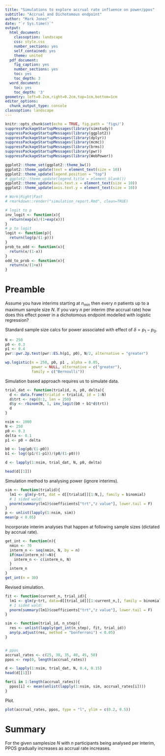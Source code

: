 ```yaml
---
title: "Simulations to explore accrual rate influence on power/ppos"
subtitle: "Accrual and Dichotomous endpoint"
author: "Mark Jones"
date: "`r Sys.time()`"
output:
  html_document:
    classoption: landscape
    css: style.css
    number_sections: yes
    self_contained: yes
    theme: united
  pdf_document:
    fig_caption: yes
    number_sections: yes
    toc: yes
    toc_depth: 3
  word_document:
    toc: yes
    toc_depth: '3'
geometry: left=0.2cm,right=0.2cm,top=1cm,bottom=1cm
editor_options:
  chunk_output_type: console
classoption: landscape
---
```


<!--    toc: yes
    toc_float: true -->

<style type="text/css">
.main-container {
  max-width: 1800px;
  margin-left: auto;
  margin-right: auto;
}
</style>

```r
knitr::opts_chunk$set(echo = TRUE, fig.path = 'figs/')
suppressPackageStartupMessages(library(simstudy))
suppressPackageStartupMessages(library(ggplot2))
suppressPackageStartupMessages(library(dplyr))
suppressPackageStartupMessages(library(mcmc))
suppressPackageStartupMessages(library(brms))
suppressPackageStartupMessages(library(pwr))
suppressPackageStartupMessages(library(WebPower))

ggplot2::theme_set(ggplot2::theme_bw())
ggplot2::theme_update(text = element_text(size = 10))
ggplot2::theme_update(legend.position = "top")
# ggplot2::theme_update(legend.title = element_blank())
ggplot2::theme_update(axis.text.x = element_text(size = 10))
ggplot2::theme_update(axis.text.y = element_text(size = 10))

# Work|Right|Fast
# rmarkdown::render("simulation_report.Rmd", clean=TRUE)

# logit to p
inv_logit <- function(x){
  return(exp(x)/(1+exp(x)))
}
# p to logit
logit <- function(p){
  return(log(p/(1-p)))
}
prob_to_odd <- function(x){
  return(x/(1-x))
}
odd_to_prob <- function(x){
  return(x/(1+x))
}

```


# Preamble

Assume you have interims starting at $n_{min}$ then every $n$ patients up to a maximum sample size $N$. If you vary $n$ per interim (the accrual rate) how does this effect power in a dichotomous endpoint modelled with logistic regression?

Standard sample size calcs for power associated with effect of $\delta = p_1 - p_0$.

```r
N <- 250
p0 <- 0.3
p1 <- 0.4
pwr::pwr.2p.test(pwr::ES.h(p1, p0), N/2, alternative = "greater")

wp.logistic(n = 250, p0, p1 , alpha = 0.05, 
            power = NULL, alternative = c("greater"),
            family = c("Bernoulli"))
```

Simulation based approach requires us to simulate data.

```r
trial_dat <- function(trialid, n, p0, delta){
  d <- data.frame(trialid = trialid, id = 1:N)
  d$trt <- rep(0:1, len = 250)
  d$y <- rbinom(N, 1, inv_logit(b0 + b1*d$trt))
  d
}

nsim <- 1000
N <- 250
p0 <- 0.3
delta <- 0.1
p1 <- p0 + delta

b0 <- log(p0/(1-p0))
b1 <- log((p1/(1-p1))/(p0/(1-p0)))

d <- lapply(1:nsim, trial_dat, N, p0, delta)

head(d[[1]])
```

Simulation method to analysing power (ignore interims).

```r

sim <- function(trialid){
  lm1 <- glm(y~trt, dat = d[[trialid]][1:N,], family = binomial)
  # 1 sided wald: 
  pnorm(summary(lm1)$coefficients["trt","z value"], lower.tail = F)
}
p <- unlist(lapply(1:nsim, sim))
mean(p < 0.05)
```

Incorporate interim analyses that happen at following sample sizes (dictated by accrual rate).

```r
get_int <- function(n){
  nmin <- 70
  interm_n <- seq(nmin, N, by = n)
  if(max(interm_n)!=N){
    interm_n <- c(interm_n, N)
  } 
  interm_n
}
get_int(n = 30)
```

Revised simulation.

```r

fit <- function(current_n, trial_id){
  lm1 <- glm(y~trt, data=d[[trial_id]][1:current_n,], family = binomial)
  # 1 sided wald: 
  pnorm(summary(lm1)$coefficients["trt","z value"], lower.tail = F)
}

sim <- function(trial_id, n_step){
  res <- unlist(lapply(get_int(n_step), fit, trial_id))
  any(p.adjust(res, method = "bonferroni") < 0.05)
}


# ppos
accrual_rates <- c(25, 30, 35, 40, 45, 50)
ppos <- rep(0, length(accrual_rates))

d <- lapply(1:nsim, trial_dat, N, 0.4, 0.15)
head(d[[1]])

for(i in 1:length(accrual_rates)){
  ppos[i] <- mean(unlist(lapply(1:nsim, sim, accrual_rates[i])))
}

```

Plot.

```r
plot(accrual_rates, ppos, type = "l", ylim = c(0.2, 0.5))
```

# Summary

For the given samplesize $N$ with $n$ participants being analysed per interim, PPOS gradually increases as accrual rate increases.

